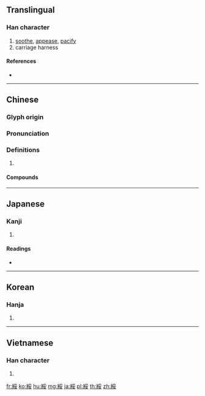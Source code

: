 {{character info/new}}
{{also|绥}}
==Translingual==

===Han character===
{{Han char|rn=120|rad=糸|as=07|sn=13|four=22944|canj=VFBV|ids=⿰糹妥}}

# [[soothe]], [[appease]], [[pacify]]
# carriage harness

====References====
* {{Han ref|kx=0925.170|dkj=27501|dj=1360.250|hdz=53406.010|uh=7D8F|ud=32143|bh=B86B|bd=47211}}

----

==Chinese==
{{zh-forms|s=绥}}

===Glyph origin===
{{Han etym}}

===Pronunciation===
{{zh-pron
|m=綏
|c=seoi1
|mn=qz,xm,zz:sui
|mc=y
|oc=y
|cat=
}}

===Definitions===
{{zh-hanzi}}

# {{rfdef|zh}}

====Compounds====
{{zh-der|交綏|寵綏|平綏鐵路|惠綏|撫綏|歸綏|歸綏市|死綏|福履增綏|綏來縣|綏定|綏寧|綏撫|綏服|綏綏|綏芬河|綏遠|綏遠省|綏靖|綏靖主義|靖綏}}

----

==Japanese==

===Kanji===
{{ja-kanji|grade=|rs=糸07}}

# {{defn|lang=ja|sort=糸07}}

====Readings====
* {{ja-readings|on=[[すい]] (sui), [[た]] (ta)|kun=[[やすい]] (yasui)}}

----

==Korean==

===Hanja===
{{ko-hanja|hangeul=[[유]], [[수]]|eumhun=|rv=yu, su|mr=yu, su|y=yu, swu}}

# {{defn|lang=ko|sort=糸07}}

----

==Vietnamese==

===Han character===
{{vi-hantu|[[tuy]], [[nối]]|rs=糸07}}

# {{defn|lang=vi|sort=糸07}}

[[fr:綏]]
[[ko:綏]]
[[hu:綏]]
[[mg:綏]]
[[ja:綏]]
[[pl:綏]]
[[th:綏]]
[[zh:綏]]